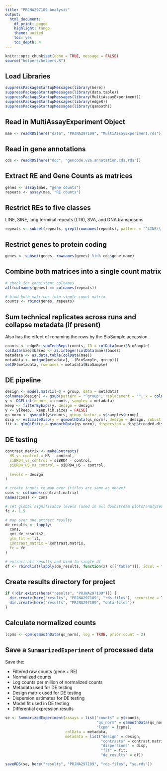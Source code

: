 ```yaml
---
title: "PRJNA297109 Analysis"
output:
  html_document:
    df_print: paged
    highlight: tango
    theme: united
    toc: yes
    toc_depth: 4
---
```


```r
knitr::opts_chunk$set(echo = TRUE, message = FALSE)
source("helpers/helpers.R")
```

## Load Libraries

```r
suppressPackageStartupMessages(library(here))
suppressPackageStartupMessages(library(data.table))
suppressPackageStartupMessages(library(MultiAssayExperiment))
suppressPackageStartupMessages(library(edgeR))
suppressPackageStartupMessages(library(qsmooth))
```

## Read in MultiAssayExperiment Object

```r
mae <- readRDS(here("data", "PRJNA297109", "MultiAssayExperiment.rds"))
```

## Read in gene annotations

```r
cds <- readRDS(here("doc", "gencode.v26.annotation.cds.rds"))
```

## Extract RE and Gene Counts as matrices

```r
genes <- assay(mae, "gene counts")
repeats <- assay(mae, "RE counts")
```

## Restrict REs to five classes

LINE, SINE, long terminal repeats (LTR), SVA, and DNA transposons

```r
repeats <- subset(repeats, grepl(rownames(repeats), pattern = "^LINE\\.|^SINE\\.|^LTR\\.|.*\\.SVA\\..*|^DNA\\."))
```

## Restrict genes to protein coding

```r
genes <- subset(genes, rownames(genes) %in% cds$gene_name)
```

## Combine both matrices into a single count matrix

```r
# check for consistent colnames
all(colnames(genes) == colnames(repeats))

# bind both matrices into single count matrix
counts <- rbind(genes, repeats)
```

## Sum technical replicates across runs and collapse metadata (if present)

Also has the effect of renaming the rows by the BioSample accession.

```r
counts <- edgeR::sumTechReps(counts, ID = colData(mae)$BioSample)
colData(mae)$bases <- as.integer(colData(mae)$bases)
metadata <- as.data.table(colData(mae))
metadata <- unique(metadata[, .(BioSample, group)])
setDF(metadata, rownames = metadata$BioSample)
```

## DE pipeline

```r
design <- model.matrix(~0 + group, data = metadata)
colnames(design) <- gsub(pattern = "^group", replacement = "", x = colnames(design))
y <- DGEList(counts = counts, samples = metadata)
keep <- filterByExpr(y, design = design)
y <- y[keep,, keep.lib.sizes = FALSE]
qs_norm <- qsmooth(y$counts, group_factor = y$samples$group)
disp <- estimateDisp(y = qsmoothData(qs_norm), design = design, robust = TRUE)
fit <- glmQLFit(y = qsmoothData(qs_norm), dispersion = disp$trended.dispersion, design = design, robust = TRUE)
```

## DE testing

```r
contrast.matrix <- makeContrasts(
  HS_vs_control = HS - control,
  siBRD4_vs_control = siBRD4 - control,
  siBRD4_HS_vs_control = siBRD4_HS - control,
  
  levels = design
)

# create inputs to map over (titles are same as above)
cons <- colnames(contrast.matrix)
names(cons) <- cons

# set global significance levels (used in all downstream plots/analyses)
fc <- 1.5

# map over and extract results
de_results <- lapply(
  cons, 
  get_de_results2, 
  glm_fit = fit, 
  contrast_matrix = contrast.matrix,
  fc = fc
)

# extract all results and bind to single df
df <- rbindlist(lapply(de_results, function(x) x[["table"]]), idcol = "contrast")
```

## Create results directory for project

```r
if (!dir.exists(here("results", "PRJNA297109"))) {
  dir.create(here("results", "PRJNA297109", "rds-files"), recursive = TRUE)
  dir.create(here("results", "PRJNA297109", "data-files"))
}
```

## Calculate normalized counts

```r
lcpms <- cpm(qsmoothData(qs_norm), log = TRUE, prior.count = 2)
```

## Save a `SummarizedExperiment` of processed data

Save the:

- Filtered raw counts (gene + RE)
- Normalized counts
- Log counts per million of normalized counts
- Metadata used for DE testing
- Design matrix used for DE testing
- Dispersion estimates for DE testing
- Model fit used in DE testing
- Differential expression results

```r
se <- SummarizedExperiment(assays = list("counts" = y$counts,
                                         "qs_norm" = qsmoothData(qs_norm),
                                         "lcpm" = lcpms),
                           colData = metadata,
                           metadata = list("design" = design, 
                                           "contrasts" = contrast.matrix,
                                           "dispersions" = disp,
                                           "fit" = fit,
                                           "de_results" = df))

saveRDS(se, here("results", "PRJNA297109", "rds-files", "se.rds"))
```


